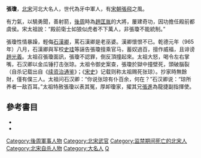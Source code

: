'''張瓊'''，[[北宋|北宋]]河北大名人，世代為牙中軍人，有[[宋朝|宋朝]][[張飛|張飛]]之風。

有力氣，以驍勇聞，善射箭，[[後周|後周]]時為[[趙匡胤|趙匡胤]]的大將，屢建奇功，因功擔任殿前都虞侯。宋太祖說：“殿前衛士如狼似虎者不下萬人，非張瓊不能統制。”

張瓊性情暴躁，輕侮[[石漢卿|石漢卿]]，罵石漢卿是老巫婆。漢卿懷恨不已。乾德元年（965年）八月，石漢卿與军校[[史珪|史珪]]等誣告張瓊擅乘官马，蓄奴過百，擅作威福，且诽谤[[趙光義|趙光義]]。太祖召張瓊面訊，張瓊不認罪，倒反頂撞起來。太祖大怒，喝令左右掌嘴，石汉卿以金瓜锤打击张琼。太祖令御史案查，張瓊於獄中撞壁死，頭破腦裂 （自杀记载出自《[[续资治通鉴|续资治通鉴]]》；《[[宋史|宋史]]》记载则称太祖赐死张琼）。抄家時無餘財，僅有僕三人。太祖问石汉卿：“你说张琼有仆百余，何在？”石汉卿说：“琼所养者一敌百耳。”太祖特赦張瓊以表其冤，厚卹瓊家，擢其兄[[張進|張進]]為龍捷副指揮使。

==參考書目==
* {{wikisource history|續資治通鑑|003}}
* {{wikisource history|宋史|259}}

[[Category:後周軍事人物|Category:後周軍事人物]]
[[Category:北宋武官|Category:北宋武官]]
[[Category:监禁期间死亡的北宋人|Category:监禁期间死亡的北宋人]]
[[Category:北宋自杀人物|Category:北宋自杀人物]]
[[Category:大名人|Category:大名人]]
[[Category:张姓|Q]]